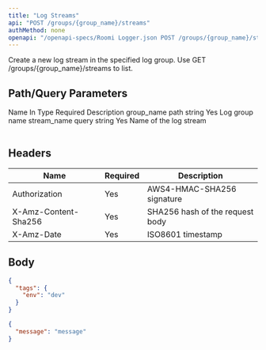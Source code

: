 ```yaml
---
title: "Log Streams"
api: "POST /groups/{group_name}/streams"
authMethod: none
openapi: "/openapi-specs/Roomi Logger.json POST /groups/{group_name}/streams"
---
```


Create a new log stream in the specified log group. Use GET /groups/{group_name}/streams to list.

## Path/Query Parameters

<Table>
  <Table.Head>
    <Table.Row>
      <Table.Header>Name</Table.Header>
      <Table.Header>In</Table.Header>
      <Table.Header>Type</Table.Header>
      <Table.Header>Required</Table.Header>
      <Table.Header>Description</Table.Header>
    </Table.Row>
  </Table.Head>
  <Table.Body>
    <Table.Row>
      <Table.Cell>group_name</Table.Cell>
      <Table.Cell>path</Table.Cell>
      <Table.Cell>string</Table.Cell>
      <Table.Cell>Yes</Table.Cell>
      <Table.Cell>Log group name</Table.Cell>
    </Table.Row>
    <Table.Row>
      <Table.Cell>stream_name</Table.Cell>
      <Table.Cell>query</Table.Cell>
      <Table.Cell>string</Table.Cell>
      <Table.Cell>Yes</Table.Cell>
      <Table.Cell>Name of the log stream</Table.Cell>
    </Table.Row>
  </Table.Body>
</Table>

## Headers


| Name | Required | Description |
| --- | --- | --- |
| Authorization | Yes | AWS4-HMAC-SHA256 signature |
| X-Amz-Content-Sha256 | Yes | SHA256 hash of the request body |
| X-Amz-Date | Yes | ISO8601 timestamp |


## Body

```json
{
  "tags": {
    "env": "dev"
  }
}
```


<ResponseExample>

```json Response
{
  "message": "message"
}
```

</ResponseExample>
